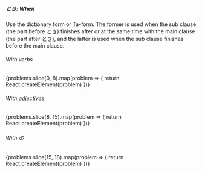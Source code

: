
<h5>とき: When</h5>

<p>
  Use the dictionary form or Ta-form. The former is used when the sub clause (the part before とき) finishes after or at the same time with the main clause (the part after とき), and the latter is used when the sub clause finishes before the main clause.
</p>
<p>
  <h6>With verbs</h6>
  <p>
    {problems.slice(0, 8).map(problem => {
      return React.createElement(problem)
    })}
  </p>

  <h6>With adjectives</h6>
  <p>
    {problems.slice(8, 15).map(problem => {
      return React.createElement(problem)
    })}
  </p>

  <h6>With の</h6>
  <p>
    {problems.slice(15, 18).map(problem => {
      return React.createElement(problem)
    })}
  </p>
</p>

